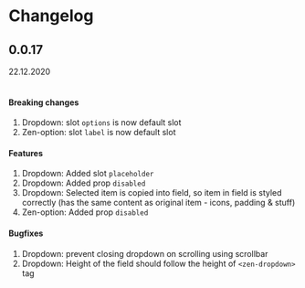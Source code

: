 <Meta title="Changelog" />

# Changelog

## 0.0.17

22.12.2020<br/><br/>

#### Breaking changes

1. Dropdown: slot `options` is now default slot
1. Zen-option: slot `label` is now default slot

#### Features

1. Dropdown: Added slot `placeholder`
1. Dropdown: Added prop `disabled`
1. Dropdown: Selected item is copied into field, so item in field is styled correctly (has the same content as original item - icons, padding & stuff)
1. Zen-option: Added prop `disabled`

#### Bugfixes

1. Dropdown: prevent closing dropdown on scrolling using scrollbar
1. Dropdown: Height of the field should follow the height of `<zen-dropdown>` tag
